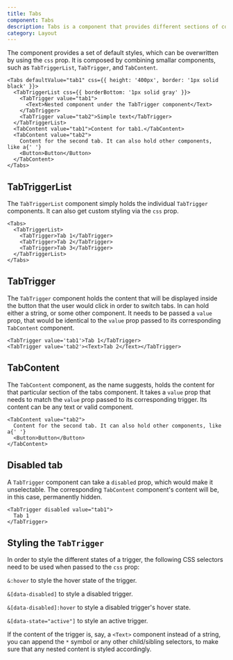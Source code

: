```yaml
---
title: Tabs
component: Tabs
description: Tabs is a component that provides different sections of content that are displayed one at a time.
category: Layout
---
```


The component provides a set of default styles, which can be overwritten by using the `css` prop. It is composed by combining smallar components, such as `TabTriggerList`, `TabTrigger`, and `TabContent`.

```tsx preview
<Tabs defaultValue="tab1" css={{ height: '400px', border: '1px solid black' }}>
  <TabTriggerList css={{ borderBottom: '1px solid gray' }}>
    <TabTrigger value="tab1">
      <Text>Nested component under the TabTrigger component</Text>
    </TabTrigger>
    <TabTrigger value="tab2">Simple text</TabTrigger>
  </TabTriggerList>
  <TabContent value="tab1">Content for tab1.</TabContent>
  <TabContent value="tab2">
    Content for the second tab. It can also hold other components, like a{' '}
    <Button>Button</Button>
  </TabContent>
</Tabs>
```

## TabTriggerList

The `TabTriggerList` component simply holds the individual `TabTrigger` components. It can also get custom styling via the `css` prop.

```tsx preview
<Tabs>
  <TabTriggerList>
    <TabTrigger>Tab 1</TabTrigger>
    <TabTrigger>Tab 2</TabTrigger>
    <TabTrigger>Tab 3</TabTrigger>
  </TabTriggerList>
</Tabs>
```

## TabTrigger

The `TabTrigger` component holds the content that will be displayed inside the button that the user would click in order to switch tabs. In can hold either a string, or some other component. It needs to be passed a `value` prop, that would be identical to the `value` prop passed to its corresponding `TabContent` component.

```tsx preview
<TabTrigger value='tab1'>Tab 1</TabTrigger>
<TabTrigger value='tab2'><Text>Tab 2</Text></TabTrigger>
```

## TabContent

The `TabContent` component, as the name suggests, holds the content for that particular section of the tabs component. It takes a `value` prop that needs to match the `value` prop passed to its corresponding trigger. Its content can be any text or valid component.

```tsx preview
<TabContent value="tab2">
  Content for the second tab. It can also hold other components, like a{' '}
  <Button>Button</Button>
</TabContent>
```

## Disabled tab

A `TabTrigger` component can take a `disabled` prop, which would make it unselectable. The corresponding `TabContent` component's content will be, in this case, permanently hidden.

```tsx preview
<TabTrigger disabled value="tab1">
  Tab 1
</TabTrigger>
```

## Styling the `TabTrigger`

In order to style the different states of a trigger, the following CSS selectors need to be used when passed to the `css` prop:

`&:hover` to style the hover state of the trigger.

`&[data-disabled]` to style a disabled trigger.

`&[data-disabled]:hover` to style a disabled trigger's hover state.

`&[data-state="active"]` to style an active trigger.

If the content of the trigger is, say, a `<Text>` component instead of a string, you can append the `*` symbol or any other child/sibling selectors, to make sure that any nested content is styled accordingly.
